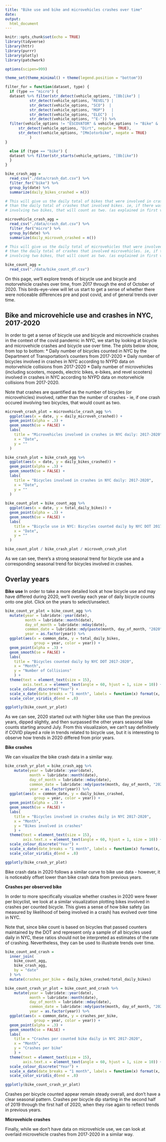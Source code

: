 ```yaml
---
title: "Bike use and bike and microvehicles crashes over time"
date: 
output: 
  html_document
---
```


```r
knitr::opts_chunk$set(echo = TRUE)
library(tidyverse)
library(httr)
library(purrr)
library(plotly)
library(patchwork)

options(scipen=999)

theme_set(theme_minimal() + theme(legend.position = "bottom"))
```


```r

filter_for = function(dataset, type) {
  if (type == "micro") {
  dataset %>% filter(str_detect(vehicle_options, "[Bb]ike") | 
           str_detect(vehicle_options, "REVEL") | 
           str_detect(vehicle_options, "SCO")  |
           str_detect(vehicle_options, "MOP")   |
           str_detect(vehicle_options, "ELEC")  |
           str_detect(vehicle_options, "^E-")) %>% 
  filter(vehicle_options != "ESCOVATOR" & vehicle_options != "Bike" &
      str_detect(vehicle_options, "Dirt", negate = TRUE),
      str_detect(vehicle_options, "[Mm]otorbike", negate = TRUE)
           )
}

  else if (type == "bike") {
  dataset %>% filter(str_starts(vehicle_options, "[Bb]ike")) 
  }
}
```

```r
bike_crash_agg = 
  read_csv("./data/crash_dat.csv") %>%
  filter_for("bike") %>% 
  group_by(date) %>% 
  summarize(daily_bikes_crashed = n())

# This will give us the daily total of bikes that were involved in crashes, rather
# than the daily total of crashes that involved bikes. ie, if there was one crash 
# involving two bikes, that will count as two. (as explained in first version in import file)
```

```r
microvehicle_crash_agg = 
  read_csv("./data/crash_dat.csv") %>%
  filter_for("micro") %>% 
  group_by(date) %>% 
  summarize(daily_microveh_crashed = n()) 

# This will give us the daily total of microvehicles that were involved in crashes, rather
# than the daily total of crashes that involved microvehicles. ie, if there was one crash 
# involving two bikes, that will count as two. (as explained in first version in import file)
```

```r
bike_count_agg = 
  read_csv("./data/bike_count_df.csv")
```

On this page, we'll explore trends of bicycle use and bicycle and motorvehicle crashes over time, from 2017 through the end of October of 2020. This birds-eye-view will let us start to get a sense of whether there were noticeable differences pre and post covid, and of general trends over time. 

## Bike and microvehicle use and crashes in NYC, 2017-2020

In order to get a sense of bicycle use and bicycle and microvehicle crashes in the context of the covid pandemic in NYC, we start by looking at bicycle and microvehicle crashes and bicycle use over time. The plots below show, from top to bottom:
* Daily number of bicycles counted in NYC by the Department of Transportation's counters from 2017-2020
* Daily number of bicycles involved in crashes in NYC according to NYPD data on motorvehicle collisions from 2017-2020
* Daily number of microvehicles (including scooters, mopeds, electric bikes, e-bikes, and revel scooters) involved in crashes in NYC according to NYPD data on motorvehicle collisions from 2017-2020. 

Note that crashes are quantified as the number of bicycles (or microvehicles) involved, rather than the number of crashes - ie, if one crash occured involving two bicycles, that would count as two.

```r
microveh_crash_plot = microvehicle_crash_agg %>% 
  ggplot(aes(x = date, y = daily_microveh_crashed)) +
  geom_point(alpha = .3) +
  geom_smooth(se = FALSE) +
  labs(
    title = "Microvehicles involved in crashes in NYC daily: 2017-2020",
    x = "Date",
    y = ""
  )

bike_crash_plot = bike_crash_agg %>% 
  ggplot(aes(x = date, y = daily_bikes_crashed)) +
  geom_point(alpha = .3) +
  geom_smooth(se = FALSE) +
  labs(
    title = "Bicycles involved in crashes in NYC daily: 2017-2020",
    x = "Date",
    y = ""
  )
  
bike_count_plot = bike_count_agg %>%
  ggplot(aes(x = date, y = total_daily_bikes)) +
  geom_point(alpha = .3) +
  geom_smooth(se = FALSE) +
  labs(
    title = "Bicycle use in NYC: Bicycles counted daily by NYC DOT 2017-2020",
    x = "Date",
    y = ""
  )

bike_count_plot / bike_crash_plot / microveh_crash_plot
```

As we can see, there's a strong seasonal trend for bicycle use and a corresponding seasonal trend for bicycles involved in crashes. 

## Overlay years

**Bike use**
In order to take a more detailed look at how bicycle use and may have differed during 2020, we'll overlay each year of daily bicycle counts onto one plot. Click on the years to select/unselect.

```r
bike_count_yr_plot = bike_count_agg %>% 
  mutate(year = lubridate::year(date),
         month = lubridate::month(date),
         day_of_month = lubridate::mday(date), 
         common_date = lubridate::mdy(paste(month, day_of_month, "2020")),
         year = as.factor(year)) %>%  
  ggplot(aes(x = common_date, y = total_daily_bikes, 
             group = year, color = year)) +
  geom_point(alpha = .3) +
  geom_smooth(se = FALSE) + 
  labs(
    title = "Bicycles counted daily by NYC DOT 2017-2020",
    x = "Month",
    y = "Number of Collisions"
    ) +
  theme(text = element_text(size = 15), 
        axis.text.x = element_text(angle = 60, hjust = 1, size = 10)) +
  scale_colour_discrete("Year") +
  scale_x_date(date_breaks = "1 month", labels = function(x) format(x, "%b")) +
  scale_color_viridis_d(end = .8)

ggplotly(bike_count_yr_plot)
```

As we can see, 2020 started out with higher bike use than the previous years, dipped slightly, and then surpassed the other years seasonal bike counts starting around July. From this visualizaion, we can't say definitively if COVID played a role in trends related to bicycle use, but it is interesting to observe how trends in 2020 differed from prior years.

**Bike crashes**

We can visualize the bike crash data in a similar way.

```r
bike_crash_yr_plot = bike_crash_agg %>% 
    mutate(year = lubridate::year(date),
           month = lubridate::month(date),
           day_of_month = lubridate::mday(date), 
           common_date = lubridate::mdy(paste(month, day_of_month, "2020")),
           year = as.factor(year)) %>% 
  ggplot(aes(x = common_date, y = daily_bikes_crashed, 
             group = year, color = year)) +
  geom_point(alpha = .3) +
  geom_smooth(se = FALSE) + 
  labs(
    title = "Bicycles involved in crashes daily in NYC 2017-2020",
    x = "Month",
    y = "Bikes involved in crashes"
    ) +
  theme(text = element_text(size = 15), 
        axis.text.x = element_text(angle = 60, hjust = 1, size = 10)) +
  scale_colour_discrete("Year") +
  scale_x_date(date_breaks = "1 month", labels = function(x) format(x, "%b")) +
  scale_color_viridis_d(end = .8)

ggplotly(bike_crash_yr_plot)
```

Bike crash data in 2020 follows a similar curve to bike use data - however, it is noticeably offset lower than bike crash data from previous years. 

**Crashes per observed bike**

In order to more specifically visualize whether crashes in 2020 were fewer per bicyclist, we look at a similar visualization plotting bikes involved in crashes per counted bicycle. This gives a sense of how bike safety (as measured by likelihood of being involved in a crash) has evolved over time in NYC.

Note that, since bike count is based on bicycles that passed counters maintained by the DOT and represent only a sample of all bicycles used daily in NYC, these ratios should not be interpreted as estimates of the rate of crashing. Nevertheless, they can be used to illustrate trends over time.

```r
bike_count_and_crash = 
  inner_join(
    bike_count_agg,
    bike_crash_agg,
    by = "date"
  ) %>% 
  mutate(crashes_per_bike = daily_bikes_crashed/total_daily_bikes)

bike_count_crash_yr_plot = bike_count_and_crash %>% 
    mutate(year = lubridate::year(date),
           month = lubridate::month(date),
           day_of_month = lubridate::mday(date), 
           common_date = lubridate::mdy(paste(month, day_of_month, "2020")),
           year = as.factor(year)) %>%
  ggplot(aes(x = common_date, y = crashes_per_bike, 
             group = year, color = year)) +
  geom_point(alpha = .3) +
  geom_smooth(se = FALSE) + 
  labs(
    title = "Crashes per counted bike daily in NYC 2017-2020",
    x = "Month",
    y = "Crashes per bike"
    ) +
  theme(text = element_text(size = 15), 
        axis.text.x = element_text(angle = 60, hjust = 1, size = 10)) +
  scale_colour_discrete("Year") +
  scale_x_date(date_breaks = "1 month", labels = function(x) format(x, "%b")) +
  scale_color_viridis_d(end = .8)

ggplotly(bike_count_crash_yr_plot)
```

Crashes per bicycle counted appear remain steady overall, and don't have a clear seasonal pattern. Crashes per bicycle dip starting in the second half of 2019 through the first half of 2020, when they rise again to reflect trends in previous years.

**Microvehicle crashes**

Finally, while we don't have data on microvehicle use, we can look at overlaid microvehicle crashes from 2017-2020 in a similar way.



